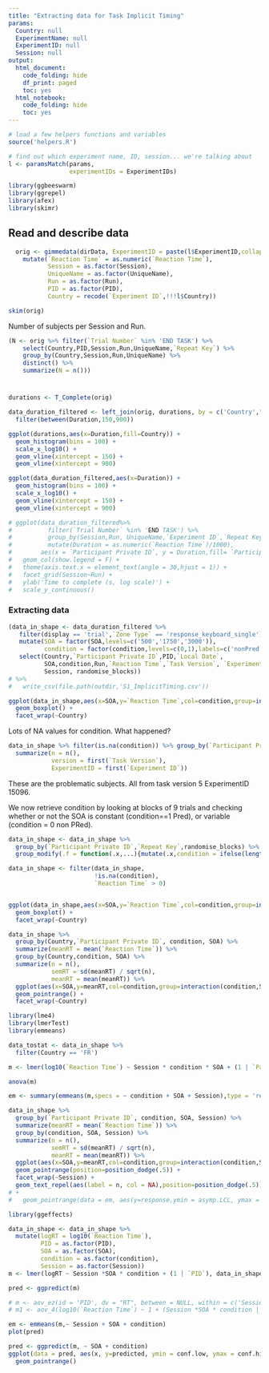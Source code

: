 ```yaml
---
title: "Extracting data for Task Implicit Timing"
params:
  Country: null
  ExperimentName: null
  ExperimentID: null
  Session: null    
output:
  html_document:
    code_folding: hide
    df_print: paged
    toc: yes
  html_notebook:
    code_folding: hide
    toc: yes
---
```



```r
# load a few helpers functions and variables
source('helpers.R')

# find out which experiment name, ID, session... we're talking about
l <- paramsMatch(params,
                 experimentIDs = ExperimentIDs)

library(ggbeeswarm)
library(ggrepel)
library(afex)
library(skimr)
```

## Read and describe data

```r

  orig <- gimmedata(dirData, ExperimentID = paste(l$ExperimentID,collapse='|'), UniqueName = 'Implicit', verbose = F, progress = F) %>%
    mutate(`Reaction Time` = as.numeric(`Reaction Time`),
           Session = as.factor(Session),
           UniqueName = as.factor(UniqueName),
           Run = as.factor(Run),
           PID = as.factor(PID),
           Country = recode(`Experiment ID`,!!!l$Country))

skim(orig)
```

Number of subjects per Session and Run.

```r
(N <- orig %>% filter(`Trial Number` %in% 'END TASK') %>%
    select(Country,PID,Session,Run,UniqueName,`Repeat Key`) %>%
    group_by(Country,Session,Run,UniqueName) %>%
    distinct() %>%
    summarize(N = n()))

```

#

```r

durations <- T_Complete(orig)

data_duration_filtered <- left_join(orig, durations, by = c('Country',"Session", "UniqueName", "Run", "Experiment ID", "Repeat Key", "Participant Private ID")) %>%
  filter(between(Duration,150,900))

ggplot(durations,aes(x=Duration,fill=Country)) +
  geom_histogram(bins = 100) +
  scale_x_log10() + 
  geom_vline(xintercept = 150) +
  geom_vline(xintercept = 900)

ggplot(data_duration_filtered,aes(x=Duration)) + 
  geom_histogram(bins = 100) +
  scale_x_log10() + 
  geom_vline(xintercept = 150) +
  geom_vline(xintercept = 900)

# ggplot(data_duration_filtered%>%
#          filter(`Trial Number` %in% 'END TASK') %>%
#          group_by(Session,Run, UniqueName,`Experiment ID`,`Repeat Key`) %>%
#          mutate(Duration = as.numeric(`Reaction Time`)/1000),
#        aes(x = `Participant Private ID`, y = Duration,fill= `Participant Private ID`)) +
#   geom_col(show.legend = F) +
#   theme(axis.text.x = element_text(angle = 30,hjust = 1)) +
#   facet_grid(Session~Run) +
#   ylab('Time to complete (s, log scale)') +
#   scale_y_continuous()

```

### Extracting data

```r

(data_in_shape <- data_duration_filtered %>%
   filter(display == 'trial',`Zone Type` == 'response_keyboard_single') %>%
   mutate(SOA = factor(SOA,levels=c('500','1750','3000')),
          condition = factor(condition,levels=c(0,1),labels=c('nonPred','Pred'))) %>%
   select(Country,`Participant Private ID`,PID,`Local Date`,
          SOA,condition,Run,`Reaction Time`,`Task Version`, `Experiment ID`,`Repeat Key`,
          Session, randomise_blocks))
# %>%
#   write_csv(file.path(outdir,'S1_ImplicitTiming.csv'))
```


```r
ggplot(data_in_shape,aes(x=SOA,y=`Reaction Time`,col=condition,group=interaction(condition,SOA))) +
  geom_boxplot() +
  facet_wrap(~Country)
```

Lots of NA values for condition. What happened?

```r
data_in_shape %>% filter(is.na(condition)) %>% group_by(`Participant Private ID`) %>%
  summarize(n = n(),
            version = first(`Task Version`),
            ExperimentID = first(`Experiment ID`))
```

These are the problematic subjects. All from task version 5 ExperimentID 15096.

We now retrieve condition by looking at blocks of 9 trials and checking whether or not the SOA is constant (condition==1 Pred), or variable (condition = 0 non PRed).

```r
data_in_shape <- data_in_shape %>% 
  group_by(`Participant Private ID`,`Repeat Key`,randomise_blocks) %>%
  group_modify(.f = function(.x,...){mutate(.x,condition = ifelse(length(unique(.x$SOA)) == 1,'Pred','nonPred'))})

```

```r

data_in_shape <- filter(data_in_shape,
                        !is.na(condition),
                        `Reaction Time` > 0)


ggplot(data_in_shape,aes(x=SOA,y=`Reaction Time`,col=condition,group=interaction(condition,SOA))) +
  geom_boxplot() +
  facet_wrap(~Country)

```


```r
data_in_shape %>% 
  group_by(Country,`Participant Private ID`, condition, SOA) %>%
  summarize(meanRT = mean(`Reaction Time`)) %>%
  group_by(Country,condition, SOA) %>%
  summarize(n = n(),
            semRT = sd(meanRT) / sqrt(n),
            meanRT = mean(meanRT)) %>%
  ggplot(aes(x=SOA,y=meanRT,col=condition,group=interaction(condition,SOA),ymin = meanRT - semRT, ymax = meanRT + semRT)) +
  geom_pointrange() +
  facet_wrap(~Country)

```

```r
library(lme4)
library(lmerTest)
library(emmeans)

data_tostat <- data_in_shape %>%
  filter(Country == 'FR')

m <- lmer(log10(`Reaction Time`) ~ Session * condition * SOA + (1 | `Participant Private ID`), data_tostat )

anova(m)

em <- summary(emmeans(m,specs = ~ condition + SOA + Session),type = 'response',bias.adj = T)

data_in_shape %>% 
  group_by(`Participant Private ID`, condition, SOA, Session) %>%
  summarize(meanRT = mean(`Reaction Time`)) %>%
  group_by(condition, SOA, Session) %>%
  summarize(n = n(),
            semRT = sd(meanRT) / sqrt(n),
            meanRT = mean(meanRT)) %>%
  ggplot(aes(x=SOA,y=meanRT,col=condition,group=interaction(condition,SOA),ymin = meanRT - semRT, ymax = meanRT + semRT)) +
  geom_pointrange(position=position_dodge(.5)) +
  facet_wrap(~Session) +
  geom_text_repel(aes(label = n, col = NA),position=position_dodge(.5))
# + 
#   geom_pointrange(data = em, aes(y=response,ymin = asymp.LCL, ymax = asymp.UCL),shape = 2)

```

```r
library(ggeffects)

data_in_shape <- data_in_shape %>%
  mutate(logRT = log10(`Reaction Time`),
         PID = as.factor(PID),
         SOA = as.factor(SOA),
         condition = as.factor(condition),
         Session = as.factor(Session))
m <- lmer(logRT ~ Session *SOA * condition + (1 | `PID`), data_in_shape )

pred <- ggpredict(m)

# m <- aov_ez(id = 'PID', dv = "RT", between = NULL, within = c('Session', 'SOA', 'condition'), data = data_in_shape )
# m1 <- aov_4(log10(`Reaction Time`) ~ 1 + (Session *SOA * condition | `PID`), data = data_in_shape )

em <- emmeans(m,~ Session + SOA + condition)
plot(pred)

pred <- ggpredict(m, ~ SOA + condition)
ggplot(data = pred, aes(x, y=predicted, ymin = conf.low, ymax = conf.high, group = group, col = group)) +
  geom_pointrange()


```

